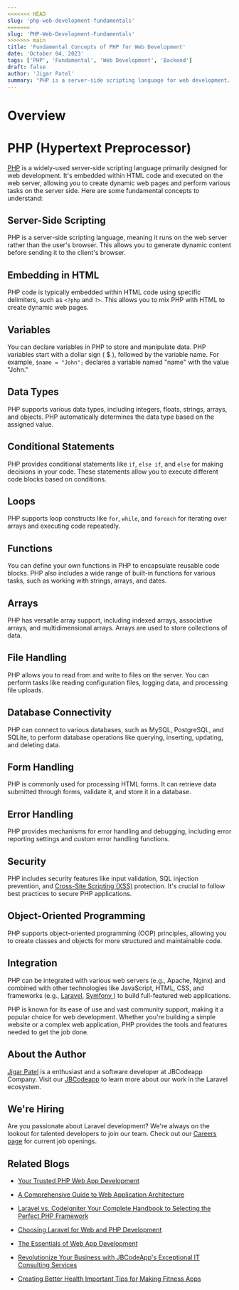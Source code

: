 ```yaml
---
<<<<<<< HEAD
slug: 'php-web-development-fundamentals'
=======
slug: 'PHP-Web-Development-Fundamentals'
>>>>>>> main
title: 'Fundamental Concepts of PHP for Web Development'
date: 'October 04, 2023'
tags: ['PHP', 'Fundamental', 'Web Development', 'Backend']
draft: false
author: 'Jigar Patel'
summary: "PHP is a server-side scripting language for web development. It's embedded in HTML, supports variables, data types, conditional statements, loops, functions, arrays, file handling, database connectivity, and security features. PHP is user-friendly and widely used for building dynamic web applications."
---
```


# Overview

<TOCInline toc={props.toc} exclude="Overview" toHeading={2} />

# PHP (Hypertext Preprocessor)

[PHP](https://www.php.net/) is a widely-used server-side scripting language primarily designed for web development. It's embedded within HTML code and executed on the web server, allowing you to create dynamic web pages and perform various tasks on the server side. Here are some fundamental concepts to understand:

## Server-Side Scripting

PHP is a server-side scripting language, meaning it runs on the web server rather than the user's browser. This allows you to generate dynamic content before sending it to the client's browser.

## Embedding in HTML

PHP code is typically embedded within HTML code using specific delimiters, such as `<?php` and `?>`. This allows you to mix PHP with HTML to create dynamic web pages.

## Variables

You can declare variables in PHP to store and manipulate data. PHP variables start with a dollar sign ( $ ), followed by the variable name. For example, `$name = "John";` declares a variable named "name" with the value "John."

## Data Types

PHP supports various data types, including integers, floats, strings, arrays, and objects. PHP automatically determines the data type based on the assigned value.

## Conditional Statements

PHP provides conditional statements like `if`, `else if`, and `else` for making decisions in your code. These statements allow you to execute different code blocks based on conditions.

## Loops

PHP supports loop constructs like `for`, `while`, and `foreach` for iterating over arrays and executing code repeatedly.

## Functions

You can define your own functions in PHP to encapsulate reusable code blocks. PHP also includes a wide range of built-in functions for various tasks, such as working with strings, arrays, and dates.

## Arrays

PHP has versatile array support, including indexed arrays, associative arrays, and multidimensional arrays. Arrays are used to store collections of data.

## File Handling

PHP allows you to read from and write to files on the server. You can perform tasks like reading configuration files, logging data, and processing file uploads.

## Database Connectivity

PHP can connect to various databases, such as MySQL, PostgreSQL, and SQLite, to perform database operations like querying, inserting, updating, and deleting data.

## Form Handling

PHP is commonly used for processing HTML forms. It can retrieve data submitted through forms, validate it, and store it in a database.

## Error Handling

PHP provides mechanisms for error handling and debugging, including error reporting settings and custom error handling functions.

## Security

PHP includes security features like input validation, SQL injection prevention, and [Cross-Site Scripting (XSS)](https://owasp.org/www-community/attacks/xss/) protection. It's crucial to follow best practices to secure PHP applications.

## Object-Oriented Programming

PHP supports object-oriented programming (OOP) principles, allowing you to create classes and objects for more structured and maintainable code.

## Integration

PHP can be integrated with various web servers (e.g., Apache, Nginx) and combined with other technologies like JavaScript, HTML, CSS, and frameworks (e.g., [Laravel](https://laravel.com/), [Symfony ](https://symfony.com/)) to build full-featured web applications.

PHP is known for its ease of use and vast community support, making it a popular choice for web development. Whether you're building a simple website or a complex web application, PHP provides the tools and features needed to get the job done.

## About the Author

[Jigar Patel](https://expertlaravel.com) is a
enthusiast and a software developer at JBCodeapp Company. Visit our [JBCodeapp](https://jbcodeapp.com) to learn more about our work in the Laravel ecosystem.

## We're Hiring

Are you passionate about Laravel development? We're always on the lookout for talented developers to join our team. Check out our [Careers page](https://jbcodeapp.com/career) for current job openings.

## Related Blogs

- [Your Trusted PHP Web App Development](trusted-php-web-app-development-partner)

- [A Comprehensive Guide to Web Application Architecture](comprehensive-guide-web-application-architecture)

- [Laravel vs. CodeIgniter Your Complete Handbook to Selecting the Perfect PHP Framework](laravel-vs-codeigniter-complete-php-framework-guide)

- [Choosing Laravel for Web and PHP Development](laravel-web-php-development)

- [The Essentials of Web App Development](essentials-of-web-app-development)

- [Revolutionize Your Business with JBCodeApp's Exceptional IT Consulting Services](expert-it-consulting-services-jbcodeapp)

- [Creating Better Health Important Tips for Making Fitness Apps](fitness-app-development-tips)
